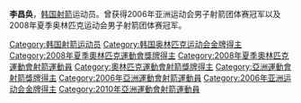 {{MedalTableTop}}
{{MedalSport | 男子[[射箭|射箭]]}}
{{MedalCompetition | [[奧林匹克運動會|奧林匹克運動會]]}}
{{MedalGold | [[2008年夏季奧林匹克運動會|2008年北京]]  |[[2008年夏季奧林匹克運動會射擊比賽|團體]]}}
{{MedalCompetition | [[亞洲運動會|亞洲運動會]]}}
{{MedalGold | [[2006年亞洲運動會|2006年多哈]] | 團體 }}
{{MedalBottom}}
{{Infobox Korean name|
hangul=이창환|
hanja= 李昌奐|
rr=I Chang-hwan|
mr=I Ch'ang-hwan|
}}
'''李昌奂'''{{BD|1982年|3月16日|catIdx=L}}，[[韩国|韩国]][[射箭|射箭]]运动员。曾获得2006年亚洲运动会男子射箭团体赛冠军以及2008年夏季奥林匹克运动会男子射箭团体赛冠军。

{{South Korea-stub}}
{{DEFAULTSORT:Lee Chang-hwan}}

[[Category:韩国射箭运动员|Category:韩国射箭运动员]]
[[Category:韩国奥林匹克运动会金牌得主|Category:韩国奥林匹克运动会金牌得主]]
[[Category:2008年夏季奧林匹克運動會獎牌得主|Category:2008年夏季奧林匹克運動會獎牌得主]]
[[Category:2008年夏季奧林匹克運動會射箭運動員|Category:2008年夏季奧林匹克運動會射箭運動員]]
[[Category:奧林匹克運動會射箭獎牌得主|Category:奧林匹克運動會射箭獎牌得主]]
[[Category:亞洲運動會射箭獎牌得主|Category:亞洲運動會射箭獎牌得主]]
[[Category:2006年亞洲運動會射箭運動員|Category:2006年亞洲運動會射箭運動員]]
[[Category:2006年亚洲运动会金牌得主|Category:2006年亚洲运动会金牌得主]]
[[Category:2010年亞洲運動會射箭運動員|Category:2010年亞洲運動會射箭運動員]]